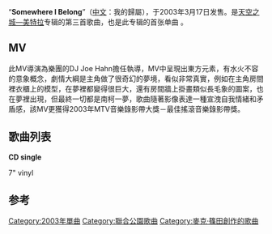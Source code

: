 {{about|[[聯合公園|聯合公園]]2003年的單曲|莫文蔚的英文專輯|Somewhere I Belong (專輯)}}
{{Infobox Single |
| Name           = Somewhere I Belong
| Cover          =
| Artist         = [[聯合公園|聯合公園]]
| Album          = [[天空之城—美特拉|天空之城—美特拉]]
| Recorded       = 2002年
| Released       = 2003年3月17日
| Genre          = [[另類搖滾|另類搖滾]]、[[饒舌搖滾|饒舌搖滾]]
| Length         = 3:33<small>（album version）</small><br />3:33<small>（single version）</small>
| Label          = [[Warner_Bros._Records|Warner Bros. Records]]
| Writer         = [[聯合公園|聯合公園]]
| Producer       = [[Don_Gilmore|Don Gilmore]]<br />[[Linkin_Park|Linkin Park]]
| Last single    = “[[It's_Goin'_Down|It's Goin' Down]]”<br />（2002年）
| This single    = “'''Somewhere I Belong'''”<br />（2003年）
| Next single    = “[[We_Made_It|We Made It]]”<br />（2008年）
}}

“'''Somewhere I Belong'''”（[[中文|中文]]：我的歸屬），于2003年3月17日发售。是[[天空之城—美特拉|天空之城—美特拉]]专辑的第三首歌曲，也是此专辑的首张单曲 。

== MV ==
此MV導演為樂團的DJ Joe Hahn擔任執導，MV中呈現出東方元素，有水火不容的意象概念，劇情大綱是主角做了很奇幻的夢境，看似非常真實，例如在主角房間裡衣櫃上的模型，在夢裡都變得很巨大，還有房間牆上掛畫類似長毛象的圖案，也在夢裡出現，但最終一切都是南柯一夢，歌曲隨著影像表達一種宣洩自我情緒和矛盾感，該MV更獲得2003年MTV音樂錄影帶大獎－最佳搖滾音樂錄影帶獎。

== 歌曲列表 ==
'''CD single'''
{{Tracklist
|title1  = Somewhere I Belong
|writer1 = Linkin Park
|length1 = 3:33
|title2  = [[Hybrid_Theory_(EP)|Step Up]]
|note2   = Live
|writer2 = Shinoda, Hahn, Delson
|length2 = 4:15
|title3  = My December
|note3   = Live
|writer3 = Shinoda
|length3 = 4:27
}}

;7" vinyl
{{Tracklist
|title1  = Somewhere I Belong
|writer1 = Linkin Park
|length1 = 3:33
|title2  = Step Up
|note2   = Live
|writer2 = Shinoda, Hahn, Delson
|length2 = 4:15
}}


== 参考 ==
{{reflist}}

{{Linkin Park}}
[[Category:2003年單曲|Category:2003年單曲]]
[[Category:聯合公園歌曲|Category:聯合公園歌曲]]
[[Category:麥克·篠田創作的歌曲|Category:麥克·篠田創作的歌曲]]